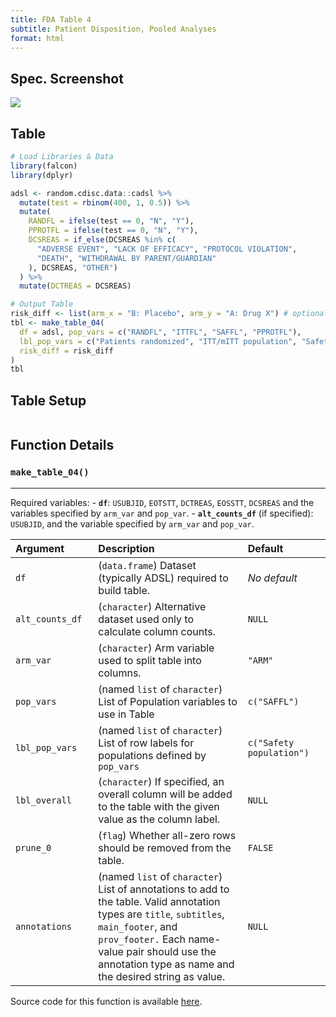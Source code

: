 ```yaml
---
title: FDA Table 4
subtitle: Patient Disposition, Pooled Analyses
format: html
---
```


::: panel-tabset
## Spec. Screenshot

![](../assets/images/screenshots/table_04.png){fig-align="center"}

## Table

```r
# Load Libraries & Data
library(falcon)
library(dplyr)

adsl <- random.cdisc.data::cadsl %>%
  mutate(test = rbinom(400, 1, 0.5)) %>%
  mutate(
    RANDFL = ifelse(test == 0, "N", "Y"),
    PPROTFL = ifelse(test == 0, "N", "Y"),
    DCSREAS = if_else(DCSREAS %in% c(
      "ADVERSE EVENT", "LACK OF EFFICACY", "PROTOCOL VIOLATION",
      "DEATH", "WITHDRAWAL BY PARENT/GUARDIAN"
    ), DCSREAS, "OTHER")
  ) %>%
  mutate(DCTREAS = DCSREAS)

# Output Table
risk_diff <- list(arm_x = "B: Placebo", arm_y = "A: Drug X") # optional
tbl <- make_table_04(
  df = adsl, pop_vars = c("RANDFL", "ITTFL", "SAFFL", "PPROTFL"),
  lbl_pop_vars = c("Patients randomized", "ITT/mITT population", "Safety population", "Per-protocol population"),
  risk_diff = risk_diff
)
tbl
```

## Table Setup

```r
```

## Function Details

### `make_table_04()`

------------------------------------------------------------------------

Required variables:
-   **`df`**: `USUBJID`, `EOTSTT`, `DCTREAS`, `EOSSTT`, `DCSREAS` and the variables specified by `arm_var` and `pop_var`.
-   **`alt_counts_df`** (if specified): `USUBJID`, and the variable specified by `arm_var` and `pop_var`.

| Argument        | Description                                                                                                                                                                                                                                            | Default      |
|:------------------|:---------------------------------|:------------------|
| `df`            | (`data.frame`) Dataset (typically ADSL) required to build table.                                                                                                                                                                                       | *No default*                                |
| `alt_counts_df` | (`character`) Alternative dataset used only to calculate column counts.                                                                                                                                                                                | `NULL`                                      |
| `arm_var`       | (`character`) Arm variable used to split table into columns.                                                                                                                                                                                           | `"ARM"`                                     |
| `pop_vars`       | (named `list` of `character`) List of Population variables to use in Table                                                                                                                                                                              | `c("SAFFL")`                               |
| `lbl_pop_vars`   | (named `list` of `character`) List of row labels for populations defined by `pop_vars`                                                                                                                                                                   | `c("Safety population")`                   |
| `lbl_overall`   | (`character`) If specified, an overall column will be added to the table with the given value as the column label.                                                                                                                                       | `NULL`                                      |
| `prune_0`       | (`flag`) Whether all-zero rows should be removed from the table.                                                                                                                                                                                       | `FALSE`                                      |
| `annotations`   | (named `list` of `character`) List of annotations to add to the table. Valid annotation types are `title`, `subtitles`, `main_footer`, and `prov_footer.` Each name-value pair should use the annotation type as name and the desired string as value. | `NULL`                                      |

Source code for this function is available [here](https://github.com/pharmaverse/falcon/blob/main/R/fda-table_04.R).
:::
